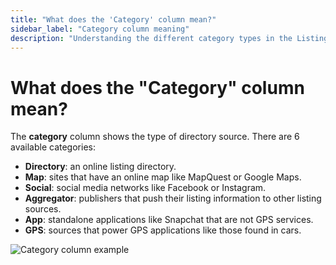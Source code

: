 ```yaml
---
title: "What does the 'Category' column mean?"
sidebar_label: "Category column meaning"
description: "Understanding the different category types in the Listing Sync directory sources"
---
```


# What does the "Category" column mean?

The **category** column shows the type of directory source. There are 6 available categories:

- **Directory**: an online listing directory.
- **Map**: sites that have an online map like MapQuest or Google Maps.
- **Social**: social media networks like Facebook or Instagram.
- **Aggregator**: publishers that push their listing information to other listing sources.
- **App**: standalone applications like Snapchat that are not GPS services.
- **GPS**: sources that power GPS applications like those found in cars.

![Category column example](./img/category-column.png)